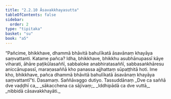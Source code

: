 ```yaml
---
title: "2.2.10 Āsavakkhayasutta"
tableOfContents: false
sidebar:
  order: 2
type: "tipitaka"
basket: "su"
book: "a5"
---
```



<DynamicBreadcrumb />

<Division number="70" book="a5">

<Paragraph number="423" book="a5">
“Pañcime, bhikkhave, dhammā bhāvitā bahulīkatā āsavānaṃ khayāya saṃvattanti. Katame pañca? Idha, bhikkhave, bhikkhu asubhānupassī kāye viharati, āhāre paṭikūlasaññī, sabbaloke anabhiratasaññī, sabbasaṅkhāresu aniccānupassī, maraṇasaññā kho panassa ajjhattaṃ sūpaṭṭhitā hoti. Ime kho, bhikkhave, pañca dhammā bhāvitā bahulīkatā āsavānaṃ khayāya saṃvattantī”ti.

</Paragraph>
</Division>

<Paragraph number="424" type="center" book="a5">
Dasamaṃ.



</Paragraph>

<Paragraph number="425" type="center" book="a5">
Saññāvaggo dutiyo.



</Paragraph>

<Paragraph number="426" type="center" book="a5">
Tassuddānaṃ


</Paragraph>

<Paragraph number="427" type="verses" book="a5">
_Dve ca saññā dve vaḍḍhī ca,_  
_sākacchena ca sājīvaṃ;_  
_Iddhipādā ca dve vuttā,_  
_nibbidā cāsavakkhayāti._
</Paragraph>